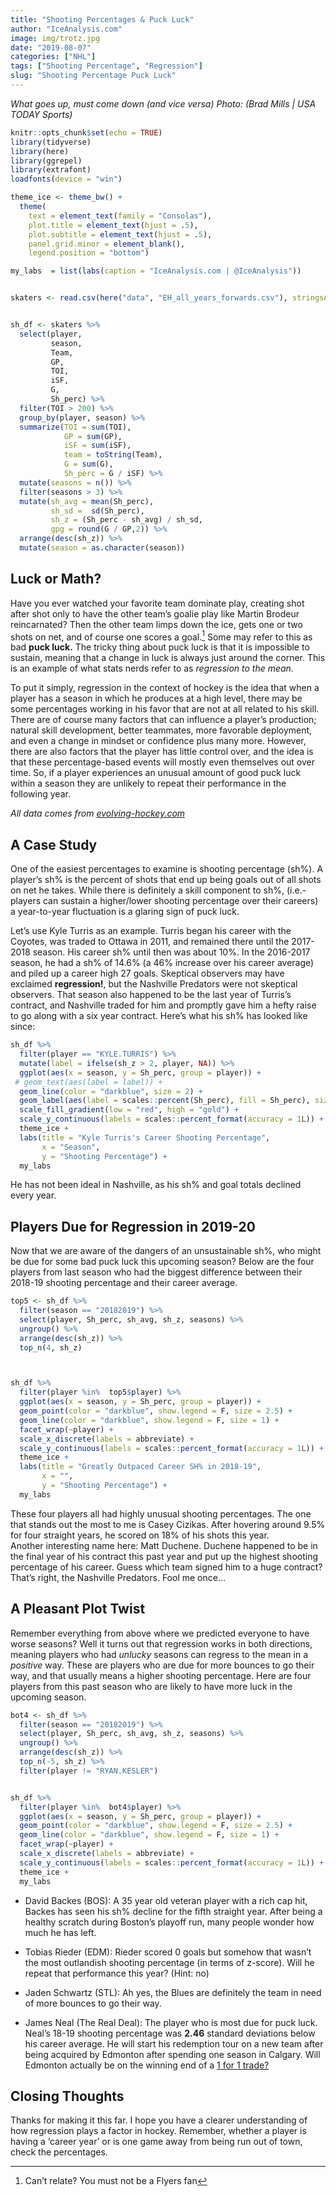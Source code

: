 ```yaml
---
title: "Shooting Percentages & Puck Luck"
author: "IceAnalysis.com"
image: img/trotz.jpg
date: "2019-08-07"
categories: ["NHL"]
tags: ["Shooting Percentage", "Regression"]
slug: "Shooting Percentage Puck Luck"
---
```

*What goes up, must come down (and vice versa)*
<!--more-->
*Photo: (Brad Mills | USA TODAY Sports)*


```r
knitr::opts_chunk$set(echo = TRUE)
library(tidyverse)
library(here)
library(ggrepel)
library(extrafont)
loadfonts(device = "win")

theme_ice <- theme_bw() +
  theme(
    text = element_text(family = "Consolas"),
    plot.title = element_text(hjust = .5),
    plot.subtitle = element_text(hjust = .5),
    panel.grid.minor = element_blank(),
    legend.position = "bottom") 

my_labs  = list(labs(caption = "IceAnalysis.com | @IceAnalysis"))


skaters <- read.csv(here("data", "EH_all_years_forwards.csv"), stringsAsFactors = F)


sh_df <- skaters %>%
  select(player,
         season,
         Team,
         GP,
         TOI,
         iSF,
         G,
         Sh_perc) %>%
  filter(TOI > 200) %>%
  group_by(player, season) %>%
  summarize(TOI = sum(TOI),
            GP = sum(GP),
            iSF = sum(iSF),
            team = toString(Team),
            G = sum(G),
            Sh_perc = G / iSF) %>%
  mutate(seasons = n()) %>%
  filter(seasons > 3) %>%
  mutate(sh_avg = mean(Sh_perc),
         sh_sd =  sd(Sh_perc),
         sh_z = (Sh_perc - sh_avg) / sh_sd,
         gpg = round(G / GP,2)) %>%
  arrange(desc(sh_z)) %>%
  mutate(season = as.character(season))
```



## Luck or Math?

Have you ever watched your favorite team dominate play, creating shot after shot only to have the other team's goalie play like Martin Brodeur reincarnated? Then the other team limps down the ice, gets one or two shots on net, and of course one scores a goal.[^1] Some may refer to this as bad **puck luck.**  The tricky thing about puck luck is that it is impossible to sustain, meaning that a change in luck is always just around the corner. This is an example of what stats nerds refer to as *regression to the mean.*  



To put it simply, regression in the context of hockey is the idea that when a player has a season in which he produces at a high level, there may be some percentages working in his favor that are not at all related to his skill. There are of course many factors that can influence a player's production; natural skill development, better teammates, more favorable deployment, and even a change in mindset or confidence plus many more. However, there are also factors that the player has little control over, and the idea is that these percentage-based events will mostly even themselves out over time. So, if a player experiences an unusual amount of good puck luck within a season they are unlikely to repeat their performance in the following year.

*All data comes from [evolving-hockey.com](https://evolving-hockey.com/)*


## A Case Study

One of the easiest percentages to examine is shooting percentage (sh%). A player's sh% is the percent of shots that end up being goals out of all shots on net he takes. While there is definitely a skill component to sh%, (i.e.- players can sustain a higher/lower shooting percentage over their careers) a year-to-year fluctuation is a glaring sign of puck luck.

\newline

Let's use Kyle Turris as an example. Turris began his career with the Coyotes, was traded to Ottawa in 2011, and remained there until the 2017-2018 season. His career sh% until then was about 10%. In the 2016-2017 season, he had a sh% of 14.6% (a 46% increase over his career average) and piled up a career high 27 goals. Skeptical observers may have exclaimed **regression!**, but the Nashville Predators were not skeptical observers. That season also happened to be the last year of Turris's contract, and Nashville traded for him and promptly gave him a hefty raise to go along with a six year contract. Here's what his sh% has looked like since:

```r
sh_df %>%
  filter(player == "KYLE.TURRIS") %>%
  mutate(label = ifelse(sh_z > 2, player, NA)) %>%
  ggplot(aes(x = season, y = Sh_perc, group = player)) +
 # geom_text(aes(label = label)) +
  geom_line(color = "darkblue", size = 2) +
  geom_label(aes(label = scales::percent(Sh_perc), fill = Sh_perc), size = 3.5, show.legend = F) +
  scale_fill_gradient(low = "red", high = "gold") +
  scale_y_continuous(labels = scales::percent_format(accuracy = 1L)) +
  theme_ice +
  labs(title = "Kyle Turris's Career Shooting Percentage",
       x = "Season",
       y = "Shooting Percentage") +
  my_labs
```

He has not been ideal in Nashville, as his sh% and goal totals declined every year.


## Players Due for Regression in 2019-20


Now that we are aware of the dangers of an unsustainable sh%, who might be due for some bad puck luck this upcoming season? Below are the four players from last season who had the biggest difference between their 2018-19 shooting percentage and their career average.

```r
top5 <- sh_df %>%
  filter(season == "20182019") %>%
  select(player, Sh_perc, sh_avg, sh_z, seasons) %>%
  ungroup() %>%
  arrange(desc(sh_z)) %>%
  top_n(4, sh_z)



sh_df %>%
  filter(player %in%  top5$player) %>%
  ggplot(aes(x = season, y = Sh_perc, group = player)) +  
  geom_point(color = "darkblue", show.legend = F, size = 2.5) +
  geom_line(color = "darkblue", show.legend = F, size = 1) +
  facet_wrap(~player) +
  scale_x_discrete(labels = abbreviate) +
  scale_y_continuous(labels = scales::percent_format(accuracy = 1L)) +
  theme_ice +
  labs(title = "Greatly Outpaced Career SH% in 2018-19",
       x = "",
       y = "Shooting Percentage") +
  my_labs
```


These four players all had highly unusual shooting percentages. The one that stands out the most to me is Casey Cizikas. After hovering around 9.5% for four straight years, he scored on 18% of his shots this year.  
Another interesting name here: Matt Duchene. Duchene happened to be in the final year of his contract this past year and put up the highest shooting percentage of his career. Guess which team signed him to a huge contract? That's right, the Nashville Predators. Fool me once...


## A Pleasant Plot Twist


Remember everything from above where we predicted everyone to have worse seasons? Well it turns out that regression works in both directions, meaning players who had *unlucky* seasons can regress to the mean in a *positive* way. These are players who are due for more bounces to go their way, and that usually means a higher shooting percentage. Here are four players from this past season who are likely to have more luck in the upcoming season.


```r
bot4 <- sh_df %>%
  filter(season == "20182019") %>%
  select(player, Sh_perc, sh_avg, sh_z, seasons) %>%
  ungroup() %>%
  arrange(desc(sh_z)) %>%
  top_n(-5, sh_z) %>%
  filter(player != "RYAN.KESLER")


sh_df %>%
  filter(player %in%  bot4$player) %>%
  ggplot(aes(x = season, y = Sh_perc, group = player)) +  
  geom_point(color = "darkblue", show.legend = F, size = 2.5) +
  geom_line(color = "darkblue", show.legend = F, size = 1) +
  facet_wrap(~player) +
  scale_x_discrete(labels = abbreviate) +
  scale_y_continuous(labels = scales::percent_format(accuracy = 1L)) +
  theme_ice +
  my_labs
```


* David Backes (BOS): A 35 year old veteran player with a rich cap hit, Backes has seen his sh% decline for the fifth straight year. After being a healthy scratch during Boston's playoff run, many people wonder how much he has left.

* Tobias Rieder (EDM): Rieder scored 0 goals but somehow that wasn't the most outlandish shooting percentage (in terms of z-score). Will he repeat that performance this year? (Hint: no)   

* Jaden Schwartz (STL): Ah yes, the Blues are definitely the team in need of more bounces to go their way.  

* James Neal (The Real Deal): The player who is most due for puck luck. Neal's 18-19 shooting percentage was **2.46** standard deviations below his career average. He will start his redemption tour on a new team after being acquired by Edmonton after spending one season in Calgary. Will Edmonton actually be on the winning end of a [1 for 1 trade?](https://twitter.com/TSNBobMcKenzie/status/748238297273610240) 

## Closing Thoughts

Thanks for making it this far. I hope you have a clearer understanding of how regression plays a factor in hockey. Remember, whether a player is having a 'career year' or is one game away from being run out of town, check the percentages.






[^1]: Can't relate? You must not be a Flyers fan


